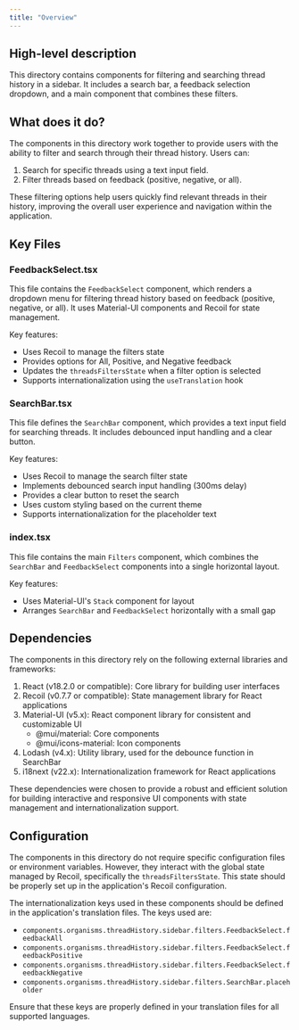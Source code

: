 ```yaml
---
title: "Overview"
---
```


## High-level description
This directory contains components for filtering and searching thread history in a sidebar. It includes a search bar, a feedback selection dropdown, and a main component that combines these filters.

## What does it do?
The components in this directory work together to provide users with the ability to filter and search through their thread history. Users can:

1. Search for specific threads using a text input field.
2. Filter threads based on feedback (positive, negative, or all).

These filtering options help users quickly find relevant threads in their history, improving the overall user experience and navigation within the application.

## Key Files

### FeedbackSelect.tsx
This file contains the `FeedbackSelect` component, which renders a dropdown menu for filtering thread history based on feedback (positive, negative, or all). It uses Material-UI components and Recoil for state management.

Key features:
- Uses Recoil to manage the filters state
- Provides options for All, Positive, and Negative feedback
- Updates the `threadsFiltersState` when a filter option is selected
- Supports internationalization using the `useTranslation` hook

### SearchBar.tsx
This file defines the `SearchBar` component, which provides a text input field for searching threads. It includes debounced input handling and a clear button.

Key features:
- Uses Recoil to manage the search filter state
- Implements debounced search input handling (300ms delay)
- Provides a clear button to reset the search
- Uses custom styling based on the current theme
- Supports internationalization for the placeholder text

### index.tsx
This file contains the main `Filters` component, which combines the `SearchBar` and `FeedbackSelect` components into a single horizontal layout.

Key features:
- Uses Material-UI's `Stack` component for layout
- Arranges `SearchBar` and `FeedbackSelect` horizontally with a small gap

## Dependencies
The components in this directory rely on the following external libraries and frameworks:

1. React (v18.2.0 or compatible): Core library for building user interfaces
2. Recoil (v0.7.7 or compatible): State management library for React applications
3. Material-UI (v5.x): React component library for consistent and customizable UI
   - @mui/material: Core components
   - @mui/icons-material: Icon components
4. Lodash (v4.x): Utility library, used for the debounce function in SearchBar
5. i18next (v22.x): Internationalization framework for React applications

These dependencies were chosen to provide a robust and efficient solution for building interactive and responsive UI components with state management and internationalization support.

## Configuration
The components in this directory do not require specific configuration files or environment variables. However, they interact with the global state managed by Recoil, specifically the `threadsFiltersState`. This state should be properly set up in the application's Recoil configuration.

The internationalization keys used in these components should be defined in the application's translation files. The keys used are:

- `components.organisms.threadHistory.sidebar.filters.FeedbackSelect.feedbackAll`
- `components.organisms.threadHistory.sidebar.filters.FeedbackSelect.feedbackPositive`
- `components.organisms.threadHistory.sidebar.filters.FeedbackSelect.feedbackNegative`
- `components.organisms.threadHistory.sidebar.filters.SearchBar.placeholder`

Ensure that these keys are properly defined in your translation files for all supported languages.